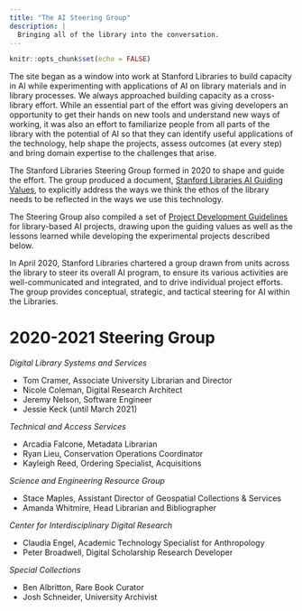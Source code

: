 ```yaml
---
title: "The AI Steering Group"
description: |
  Bringing all of the library into the conversation.
---
```


```r
knitr::opts_chunk$set(echo = FALSE)
```

<p>The site began as a window into work at Stanford Libraries to build capacity in AI while experimenting with applications of AI on library materials and in library processes. We always approached building capacity as a cross-library effort. While an essential part of the effort was giving developers an opportunity to get their hands on new tools and understand new ways of working, it was also an effort to familiarize people from all parts of the library with the potential of AI so that they can identify useful applications of the technology, help shape the projects, assess outcomes (at every step) and bring domain expertise to the challenges that arise.</p>
<p>The Stanford Libraries Steering Group formed in 2020 to shape and guide the effort. The group produced a document, <a href="https://github.com/sul-dlss-labs/ai-projects/raw/main/docs/Stanford%20Libraries%20AI%20Guiding%20Values.pdf">Stanford Libraries AI Guiding Values</a>, to explicitly address the ways we think the ethos of the library needs to be reflected in the ways we use this technology.</p>
<p>The Steering Group also compiled a set of <a href="https://github.com/sul-dlss-labs/ai-projects/raw/main/docs/Stanford%20Libraries%20AI%20Project%20Guidelines.pdf">Project Development Guidelines</a> for library-based AI projects, drawing upon the guiding values as well as the lessons learned while developing the experimental projects described below.</p>

In April 2020, Stanford Libraries chartered a group drawn from units across the library to steer its overall AI program, to ensure its various activities are well-communicated and integrated, and to drive individual project efforts. The group provides conceptual, strategic, and tactical steering for AI within the Libraries. 

# 2020-2021 Steering Group

*Digital Library Systems and Services*

- Tom Cramer, Associate University Librarian and Director
- Nicole Coleman, Digital Research Architect
- Jeremy Nelson, Software Engineer
- Jessie Keck (until March 2021)

*Technical and Access Services*

- Arcadia Falcone, Metadata Librarian
- Ryan Lieu, Conservation Operations Coordinator
- Kayleigh Reed, Ordering Specialist, Acquisitions

*Science and Engineering Resource Group*

- Stace Maples, Assistant Director of Geospatial Collections & Services
- Amanda Whitmire, Head Librarian and Bibliographer

*Center for Interdisciplinary Digital Research*

- Claudia Engel, Academic Technology Specialist for Anthropology
- Peter Broadwell, Digital Scholarship Research Developer

*Special Collections*

- Ben Albritton, Rare Book Curator
- Josh Schneider, University Archivist

